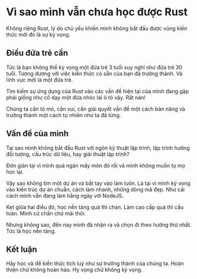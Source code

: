 # Vì sao mình vẫn chưa học được Rust

Không riêng Rust, lý do chủ yếu khiến mình không bắt đầu được vùng kiến thức mới
đó là sự kỳ vọng.

## Điều đứa trẻ cần

Tức là bạn không thể kỳ vọng một đứa trẻ 3 tuổi suy nghĩ như đứa trẻ 30 tuổi.
Tương đương với việc kiến thức có sẵn của bạn đã trưởng thành. Và lĩnh vực mới
là một đứa trẻ.

Tìm kiếm sự ứng dụng của Rust vào các vấn đề hiện tại của mình đang gặp phải
giống như cố dạy một đứa nhóc lái ô tô vậy. Rất nản!

Chúng ta cần tò mò, cần vui, cần giải quyết vấn đề một cách bản năng và trưởng
thành một cách tự nhiên như ta đã từng.

## Vấn đề của mình

Tại sao mình không bắt đầu Rust với ngôn kỹ thuật lập trình, lập trình hướng đối
tượng, cấu trúc dữ liệu, hay giải thuật lập trình?

Đơn giản tại vì mình quá ngán mấy môn đó rồi và mình không muốn tọ mọ học lại.

Vậy sao không tìm một dự án và bắt tay vào làm luôn. Là tại vì mình kỳ vọng vào
kiến trúc dự án chuẩn, cách làm nhanh, những dòng mã đẹp. Như cái cách mình vẫn
đang làm hằng ngày với NodeJS.

Kẹt giữa hai điều đó, học nền tảng quá thì chán. Làm cao cấp quá thì cầu toàn.
Mình cứ chần chừ mãi thôi.

Nhưng không sao, đến nay mình đã nhận ra và chọn đi theo hướng thứ nhất. Tức là
học nền tảng.

## Kết luận

Hãy học và để kiến thức tích luỹ như sự trưởng thành của chúng ta. Hoàn thiện
chứ không hoàn hảo. Hy vọng chứ không kỳ vọng.
